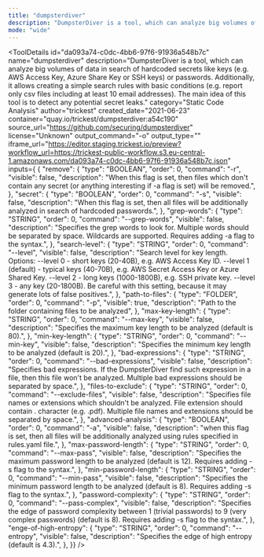 ```yaml
---
title: "dumpsterdiver"
description: "DumpsterDiver is a tool, which can analyze big volumes of data in search of hardcoded secrets like keys (e.g. AWS Access Key, Azure Share Key or SSH keys) or passwords. Additionally, it allows creating a simple search rules with basic conditions (e.g. report only csv files including at least 10 email addresses). The main idea of this tool is to detect any potential secret leaks."
mode: "wide"
---
```



<ToolDetails
  id="da093a74-c0dc-4bb6-97f6-91936a548b7c"
  name="dumpsterdiver"
  description="DumpsterDiver is a tool, which can analyze big volumes of data in search of hardcoded secrets like keys (e.g. AWS Access Key, Azure Share Key or SSH keys) or passwords. Additionally, it allows creating a simple search rules with basic conditions (e.g. report only csv files including at least 10 email addresses). The main idea of this tool is to detect any potential secret leaks."
  category="Static Code Analysis"
  author="trickest"
  created_date="2021-06-23"
  container="quay.io/trickest/dumpsterdiver:a54c190"
  source_url="https://github.com/securing/dumpsterdiver"
  license="Unknown"
  output_command="-o"
  output_type=""
  iframe_url="https://editor.staging.trickest.io/preview?workflow_url=https://trickest-public-workflow.s3.eu-central-1.amazonaws.com/da093a74-c0dc-4bb6-97f6-91936a548b7c.json"
  inputs={ {
  "remove": {
    "type": "BOOLEAN",
    "order": 0,
    "command": "-r",
    "visible": false,
    "description": "When this flag is set, then files which don't contain any secret (or anything interesting if -a flag is set) will be removed.",
  },
  "secret": {
    "type": "BOOLEAN",
    "order": 0,
    "command": "-s",
    "visible": false,
    "description": "When this flag is set, then all files will be additionally analyzed in search of hardcoded passwords.",
  },
  "grep-words": {
    "type": "STRING",
    "order": 0,
    "command": "--grep-words",
    "visible": false,
    "description": "Specifies the grep words to look for. Multiple words should be separated by space. Wildcards are supported. Requires adding -a flag to the syntax.",
  },
  "search-level": {
    "type": "STRING",
    "order": 0,
    "command": "--level",
    "visible": false,
    "description": "Search level for key length. Options: --level 0 - short keys (20-40B), e.g. AWS Access Key ID. --level 1 (default) - typical keys (40-70B), e.g. AWS Secret Access Key or Azure Shared Key. --level 2 - long keys (1000-1800B), e.g. SSH private key. --level 3 - any key (20-1800B). Be careful with this setting, because it may generate lots of false positives.",
  },
  "path-to-files": {
    "type": "FOLDER",
    "order": 0,
    "command": "-p",
    "visible": true,
    "description": "Path to the folder containing files to be analyzed",
  },
  "max-key-length": {
    "type": "STRING",
    "order": 0,
    "command": "--max-key",
    "visible": false,
    "description": "Specifies the maximum key length to be analyzed (default is 80).",
  },
  "min-key-length": {
    "type": "STRING",
    "order": 0,
    "command": "--min-key",
    "visible": false,
    "description": "Specifies the minimum key length to be analyzed (default is 20).",
  },
  "bad-expressions": {
    "type": "STRING",
    "order": 0,
    "command": "--bad-expressions",
    "visible": false,
    "description": "Specifies bad expressions. If the DumpsterDiver find such expression in a file, then this file won't be analyzed. Multiple bad expressions should be separated by space.",
  },
  "files-to-exclude": {
    "type": "STRING",
    "order": 0,
    "command": "--exclude-files",
    "visible": false,
    "description": "Specifies file names or extensions which shouldn't be analyzed. File extension should contain . character (e.g. .pdf). Multiple file names and extensions should be separated by space.",
  },
  "advanced-analysis": {
    "type": "BOOLEAN",
    "order": 0,
    "command": "-a",
    "visible": false,
    "description": "when this flag is set, then all files will be additionally analyzed using rules specified in rules.yaml file.",
  },
  "max-password-length": {
    "type": "STRING",
    "order": 0,
    "command": "--max-pass",
    "visible": false,
    "description": "Specifies the maximum password length to be analyzed (default is 12). Requires adding -s flag to the syntax.",
  },
  "min-password-length": {
    "type": "STRING",
    "order": 0,
    "command": "--min-pass",
    "visible": false,
    "description": "Specifies the minimum password length to be analyzed (default is 8). Requires adding -s flag to the syntax.",
  },
  "password-complexity": {
    "type": "STRING",
    "order": 0,
    "command": "--pass-complex",
    "visible": false,
    "description": "Specifies the edge of password complexity between 1 (trivial passwords) to 9 (very complex passwords) (default is 8). Requires adding -s flag to the syntax.",
  },
  "enge-of-high-entropy": {
    "type": "STRING",
    "order": 0,
    "command": "--entropy",
    "visible": false,
    "description": "Specifies the edge of high entropy (default is 4.3).",
  },
}}
/>